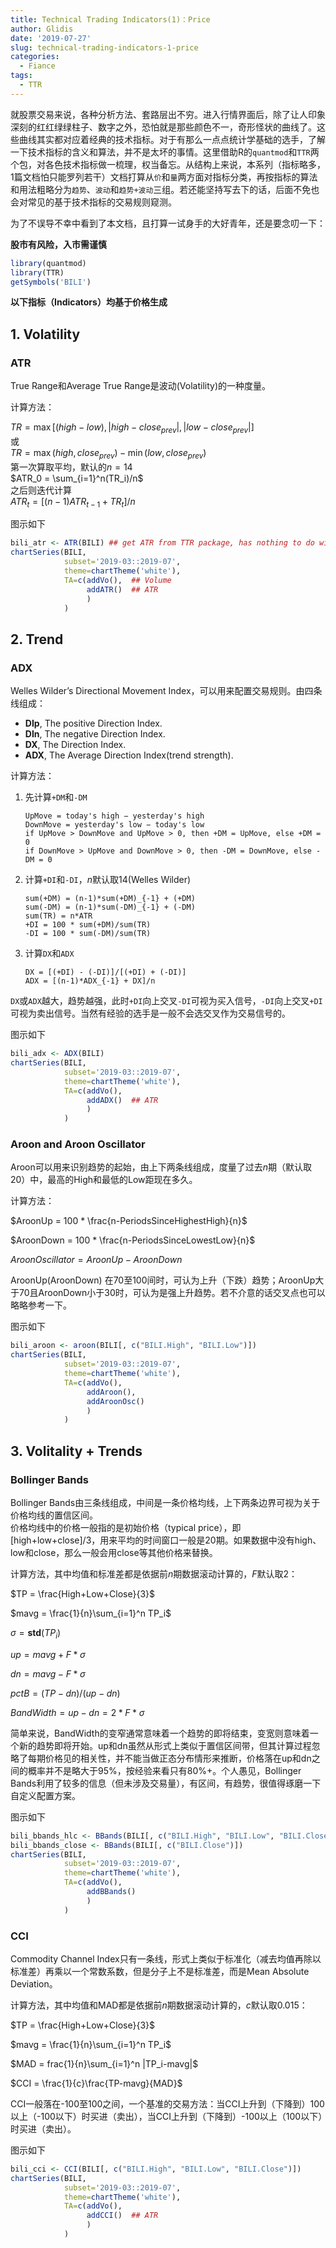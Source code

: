 ```yaml
---
title: Technical Trading Indicators(1)：Price
author: Glidis
date: '2019-07-27'
slug: technical-trading-indicators-1-price
categories:
  - Fiance
tags:
  - TTR
---
```


就股票交易来说，各种分析方法、套路层出不穷。进入行情界面后，除了让人印象深刻的红红绿绿柱子、数字之外，恐怕就是那些颜色不一，奇形怪状的曲线了。这些曲线其实都对应着经典的技术指标。对于有那么一点点统计学基础的选手，了解一下技术指标的含义和算法，并不是太坏的事情。这里借助R的`quantmod`和`TTR`两个包，对各色技术指标做一梳理，权当备忘。从结构上来说，本系列（指标略多，1篇文档怕只能罗列若干）文档打算从`价`和`量`两方面对指标分类，再按指标的算法和用法粗略分为`趋势`、`波动`和`趋势+波动`三组。若还能坚持写去下的话，后面不免也会对常见的基于技术指标的交易规则窥测。

为了不误导不幸中看到了本文档，且打算一试身手的大好青年，还是要念叨一下：

**股市有风险，入市需谨慎**

```r
library(quantmod)
library(TTR)
getSymbols('BILI')
```
**以下指标（Indicators）均基于价格生成**

## 1. Volatility

### ATR 

True Range和Average True Range是波动(Volatility)的一种度量。

计算方法：  

$TR = \max[(high - low), |high - close_{prev}|, |low - close_{prev}|]$   
或   
$TR = \max(high, close_{prev}) - \min(low, close_{prev})$  
第一次算取平均，默认的$n = 14$    
$ATR_0 = \sum_{i=1}^n(TR_i)/n$  
之后则迭代计算    
$ATR_t = [(n-1)ATR_{t-1} + TR_t]/n$  

图示如下  
```r
bili_atr <- ATR(BILI) ## get ATR from TTR package, has nothing to do with plots below
chartSeries(BILI,
            subset='2019-03::2019-07',
            theme=chartTheme('white'),
            TA=c(addVo(),  ## Volume
                 addATR()  ## ATR
                 )
            )
```



## 2. Trend 

### ADX
Welles Wilder’s Directional Movement Index，可以用来配置交易规则。由四条线组成：     

  + **DIp**, The positive Direction Index.  
  + **DIn**, The negative Direction Index.
  + **DX**, The Direction Index.
  + **ADX**, The Average Direction Index(trend strength).
  
计算方法：

1. 先计算`+DM`和`-DM`   
   ```
UpMove = today's high − yesterday's high
DownMove = yesterday's low − today's low
if UpMove > DownMove and UpMove > 0, then +DM = UpMove, else +DM = 0
if DownMove > UpMove and DownMove > 0, then -DM = DownMove, else -DM = 0
   ```
2. 计算`+DI`和`-DI`，$n$默认取14(Welles Wilder)
   ```
   sum(+DM) = (n-1)*sum(+DM)_{-1} + (+DM)
   sum(-DM) = (n-1)*sum(-DM)_{-1} + (-DM)
   sum(TR) = n*ATR
   +DI = 100 * sum(+DM)/sum(TR)
   -DI = 100 * sum(-DM)/sum(TR)
   ```
3. 计算`DX`和`ADX`
   ```
   DX = [(+DI) - (-DI)]/[(+DI) + (-DI)]
   ADX = [(n-1)*ADX_{-1} + DX]/n
   ```
   
`DX`或`ADX`越大，趋势越强，此时`+DI`向上交叉`-DI`可视为买入信号，`-DI`向上交叉`+DI`可视为卖出信号。当然有经验的选手是一般不会选交叉作为交易信号的。

图示如下
```r
bili_adx <- ADX(BILI) 
chartSeries(BILI,
            subset='2019-03::2019-07',
            theme=chartTheme('white'),
            TA=c(addVo(),  
                 addADX()  ## ATR
                 )
            )
```
  

### Aroon and Aroon Oscillator
Aroon可以用来识别趋势的起始，由上下两条线组成，度量了过去$n$期（默认取20）中，最高的High和最低的Low距现在多久。

计算方法：

$AroonUp = 100 * \frac{n-PeriodsSinceHighestHigh}{n}$   

$AroonDown = 100 * \frac{n-PeriodsSinceLowestLow}{n}$

$AroonOscillator = AroonUp - AroonDown$

AroonUp(AroonDown) 在70至100间时，可认为上升（下跌）趋势；AroonUp大于70且AroonDown小于30时，可认为是强上升趋势。若不介意的话交叉点也可以略略参考一下。

图示如下
```r
bili_aroon <- aroon(BILI[, c("BILI.High", "BILI.Low")]) 
chartSeries(BILI,
            subset='2019-03::2019-07',
            theme=chartTheme('white'),
            TA=c(addVo(),  
                 addAroon(),
                 addAroonOsc()
                 )
            )
```


## 3. Volitality + Trends

### Bollinger Bands

Bollinger Bands由三条线组成，中间是一条价格均线，上下两条边界可视为关于价格均线的置信区间。   
价格均线中的价格一般指的是初始价格（typical price），即[high+low+close]/3，用来平均的时间窗口一般是20期。如果数据中没有high、low和close，那么一般会用close等其他价格来替换。

计算方法，其中均值和标准差都是依据前$n$期数据滚动计算的，$F$默认取2：

$TP = \frac{High+Low+Close}{3}$

$mavg = \frac{1}{n}\sum_{i=1}^n TP_i$

$\sigma = \mathbf{std}(TP_i)$

$up = mavg + F*\sigma$

$dn = mavg - F*\sigma$

$pctB = (TP - dn)/(up -dn)$

$BandWidth = up - dn = 2*F*\sigma$

简单来说，BandWidth的变窄通常意味着一个趋势的即将结束，变宽则意味着一个新的趋势即将开始。up和dn虽然从形式上类似于置信区间带，但其计算过程忽略了每期价格见的相关性，并不能当做正态分布情形来推断，价格落在up和dn之间的概率并不是略大于95%，按经验来看只有80%+。个人愚见，Bollinger Bands利用了较多的信息（但未涉及交易量），有区间，有趋势，很值得琢磨一下自定义配置方案。

图示如下
```r
bili_bbands_hlc <- BBands(BILI[, c("BILI.High", "BILI.Low", "BILI.Close")]) 
bili_bbands_close <- BBands(BILI[, c("BILI.Close")]) 
chartSeries(BILI,
            subset='2019-03::2019-07',
            theme=chartTheme('white'),
            TA=c(addVo(),  
                 addBBands()
                 )
            )
```


### CCI

Commodity Channel Index只有一条线，形式上类似于标准化（减去均值再除以标准差）再乘以一个常数系数，但是分子上不是标准差，而是Mean Absolute Deviation。

计算方法，其中均值和MAD都是依据前$n$期数据滚动计算的，$c$默认取0.015：

$TP = \frac{High+Low+Close}{3}$

$mavg = \frac{1}{n}\sum_{i=1}^n TP_i$

$MAD = frac{1}{n}\sum_{i=1}^n |TP_i-mavg|$

$CCI = \frac{1}{c}\frac{TP-mavg}{MAD}$

CCI一般落在-100至100之间，一个基准的交易方法：当CCI上升到（下降到）100以上（-100以下）时买进（卖出），当CCI上升到（下降到）-100以上（100以下）时买进（卖出）。

图示如下

```r
bili_cci <- CCI(BILI[, c("BILI.High", "BILI.Low", "BILI.Close")]) 
chartSeries(BILI,
            subset='2019-03::2019-07',
            theme=chartTheme('white'),
            TA=c(addVo(),  
                 addCCI()  ## ATR
                 )
            )
```